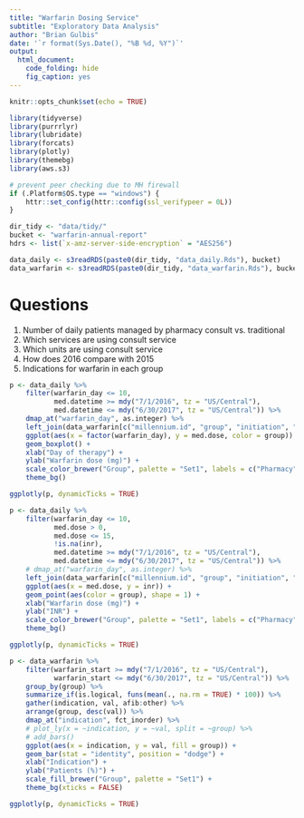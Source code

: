 ```yaml
---
title: "Warfarin Dosing Service"
subtitle: "Exploratory Data Analysis"
author: "Brian Gulbis"
date: '`r format(Sys.Date(), "%B %d, %Y")`'
output: 
  html_document:
    code_folding: hide
    fig_caption: yes
---
```


```r
knitr::opts_chunk$set(echo = TRUE)
```

```r
library(tidyverse)
library(purrrlyr)
library(lubridate)
library(forcats)
library(plotly)
library(themebg)
library(aws.s3)

# prevent peer checking due to MH firewall
if (.Platform$OS.type == "windows") {
    httr::set_config(httr::config(ssl_verifypeer = 0L))
}

dir_tidy <- "data/tidy/"
bucket <- "warfarin-annual-report"
hdrs <- list(`x-amz-server-side-encryption` = "AES256")

data_daily <- s3readRDS(paste0(dir_tidy, "data_daily.Rds"), bucket)
data_warfarin <- s3readRDS(paste0(dir_tidy, "data_warfarin.Rds"), bucket)
```

# Questions

1. Number of daily patients managed by pharmacy consult vs. traditional
1. Which services are using consult service
1. Which units are using consult service
1. How does 2016 compare with 2015
1. Indications for warfarin in each group

```r
p <- data_daily %>%
    filter(warfarin_day <= 10,
           med.datetime >= mdy("7/1/2016", tz = "US/Central"),
           med.datetime <= mdy("6/30/2017", tz = "US/Central")) %>%
    dmap_at("warfarin_day", as.integer) %>%
    left_join(data_warfarin[c("millennium.id", "group", "initiation", "indication_group")], by = "millennium.id") %>%
    ggplot(aes(x = factor(warfarin_day), y = med.dose, color = group)) +
    geom_boxplot() +
    xlab("Day of therapy") +
    ylab("Warfarin dose (mg)") +
    scale_color_brewer("Group", palette = "Set1", labels = c("Pharmacy", "Traditional")) +
    theme_bg()

ggplotly(p, dynamicTicks = TRUE)
```

```r
p <- data_daily %>%
    filter(warfarin_day <= 10,
           med.dose > 0,
           med.dose <= 15,
           !is.na(inr),
           med.datetime >= mdy("7/1/2016", tz = "US/Central"),
           med.datetime <= mdy("6/30/2017", tz = "US/Central")) %>%
    # dmap_at("warfarin_day", as.integer) %>%
    left_join(data_warfarin[c("millennium.id", "group", "initiation", "indication_group")], by = "millennium.id") %>%
    ggplot(aes(x = med.dose, y = inr)) +
    geom_point(aes(color = group), shape = 1) +
    xlab("Warfarin dose (mg)") +
    ylab("INR") +
    scale_color_brewer("Group", palette = "Set1", labels = c("Pharmacy", "Traditional")) +
    theme_bg()

ggplotly(p, dynamicTicks = TRUE)
```

```r
p <- data_warfarin %>%
    filter(warfarin_start >= mdy("7/1/2016", tz = "US/Central"),
           warfarin_start <= mdy("6/30/2017", tz = "US/Central")) %>%
    group_by(group) %>%
    summarize_if(is.logical, funs(mean(., na.rm = TRUE) * 100)) %>%
    gather(indication, val, afib:other) %>%
    arrange(group, desc(val)) %>%
    dmap_at("indication", fct_inorder) %>%
    # plot_ly(x = ~indication, y = ~val, split = ~group) %>%
    # add_bars()
    ggplot(aes(x = indication, y = val, fill = group)) +
    geom_bar(stat = "identity", position = "dodge") +
    xlab("Indication") +
    ylab("Patients (%)") +
    scale_fill_brewer("Group", palette = "Set1") +
    theme_bg(xticks = FALSE)

ggplotly(p, dynamicTicks = TRUE)
```

